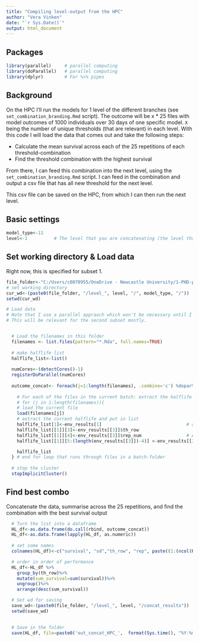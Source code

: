 ```yaml
---
title: "Compiling level-output from the HPC"
author: "Vera Vinken"
date: "`r Sys.Date()`"
output: html_document
---
```

  
## Packages 

```r
library(parallel)     # parallel computing 
library(doParallel)   # parallel computing 
library(dplyr)        # For %>% pipes 
```

## Background
On the HPC I'll run the models for 1 level of the different branches (see `set_combination_branding.Rmd` script). The outcome will be x * 25 files with model outcomes of 1000 individuals over 30 days of one specific model. `X` being the number of unique thresholds (that are relevant) in each level. With this code I will load the data that comes out and take the following steps: 

- Calculate the mean survival across each of the 25 repetitions of each threshold-combination 
- Find the threshold combination with the highest survival 

From there, I can feed this combination into the next level, using the `set_combination_branding.Rmd` script. I can feed in the combination and output a csv file that has all new threshold for the next level. 

This csv file can be saved on the HPC, from which I can then run the next level. 

## Basic settings 
```r
model_type<-11
level<-1          # The level that you are concatenating (the level that just ran on the HPC)

```

## Set working directory & Load data 
Right now, this is specified for subset 1. 
```r
file_folder<-"C:/Users/c0070955/OneDrive - Newcastle University/1-PHD-project/Modelling/HPC/predesigned_branches/output_subset1"
# set working directory 
cur_wd<-(paste0(file_folder, "/level_", level, "/", model_type, "/"))
setwd(cur_wd)

# Load data 
# Note that I use a parallel appraoch which won't be necessary until I'm dealing which large numbers of files
# This will be relevant for the second subset mostly. 


  # Load the filenames in this folder 
  filenames <- list.files(pattern="*.Rda", full.names=TRUE)
  
  # make halflife list
  halflife_list<-list()
  
  numCores<-(detectCores()-1)
  registerDoParallel(numCores)
  
  outcome_concat<- foreach(j=1:length(filenames), .combine='c') %dopar% {
    
    # For each of the files in the current batch: extract the halflife 
    # for (j in 1:length(filenames)){
    # load the current file 
    load(filenames[j])
    # extract the current halflife and put in list 
    halflife_list[1]<-env_results[1]                                # add performance              
    halflife_list[[1]][3]<-env_results[[3]]$th_row                       # add the row of dataframe 
    halflife_list[[1]][4]<-env_results[[3]]$rep_num                 # Add the rep number 
    halflife_list[[1]][5:(length(env_results[[3]])-4)] <-env_results[[3]][9:length(env_results[[3]])]  # add the actual thresholds 

    halflife_list
  } # end for loop that runs through files in a batch-folder
  
  # stop the cluster
  stopImplicitCluster()
```
## Find best combo 
Concatenate the data, summarise across the 25 repetitions, and find the combination with the best survival output 

```r

  
  # Turn the list into a dataframe 
  HL_df<-as.data.frame(do.call(rbind, outcome_concat))
  HL_df<-as.data.frame(lapply(HL_df, as.numeric))
  
  # set some names
  colnames(HL_df)<-c("survival", "sd","th_row", "rep", paste((1:(ncol(HL_df)-4))))

  # order in order of performance 
  HL_df<-HL_df %>%
    group_by(th_row)%>%
    mutate(sum_survival=sum(survival))%>%
    ungroup()%>%
    arrange(desc(sum_survival))

  # Set wd for saving 
  save_wd<-(paste0(file_folder, "/level_", level, "/concat_results"))
  setwd(save_wd)
  

  # Save in the folder
  save(HL_df, file=paste0('out_concat_HPC_',  format(Sys.time(), "%Y-%m-%d_%H_%M_%S"),"__MOD_", model_type,'_lev', level, '.Rda'))
  
  

```



